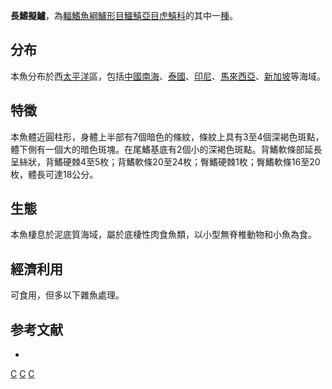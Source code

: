 {{Speciesbox
| taxon = Parapercis filamentosa
| status = NE
| binomial_authority = [[Steindachner|Steindachner]], 1878
| synonyms = 
}}
'''長鰭擬鱸'''，為[[輻鰭魚綱|輻鰭魚綱]][[鱸形目|鱸形目]][[鱷鱚亞目|鱷鱚亞目]][[虎鱚科|虎鱚科]]的其中一[[種|種]]。

==分布==
本魚分布於西[[太平洋|太平洋]]區，包括[[中國|中國]][[南海|南海]]、[[泰國|泰國]]、[[印尼|印尼]]、[[馬來西亞|馬來西亞]]、[[新加坡|新加坡]]等海域。

==特徵==
本魚體近圓柱形，身體上半部有7個暗色的條紋，條紋上具有3至4個深褐色斑點，體下側有一個大的暗色斑塊。在尾鰭基底有2個小的深褐色斑點。背鰭軟條部延長呈絲狀，背鰭硬棘4至5枚；背鰭軟條20至24枚；臀鰭硬棘1枚；臀鰭軟條16至20枚，體長可達18公分。

==生態==
本魚棲息於泥底質海域，屬於底棲性肉食魚類，以小型無脊椎動物和小魚為食。

==經濟利用==
可食用，但多以下雜魚處理。

==参考文献==
*{{FishBase_species|genus=Parapercis|species=filamentosa|year=2011|month=12}}

{{taxonbar}}
[[Category:_1878年描述的鱼类|C]]
[[Category:食用魚|C]]
[[Category:擬鱸属|C]]